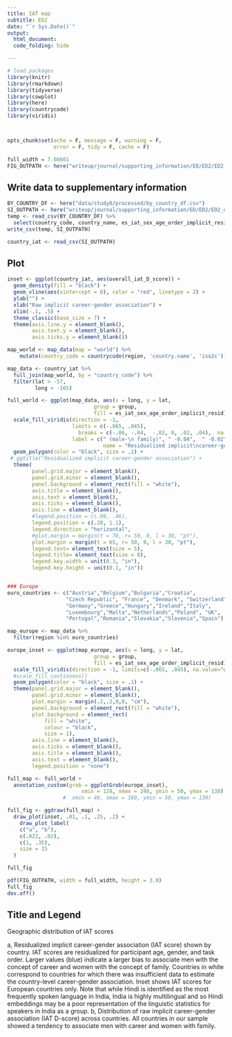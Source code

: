 ```yaml
---
title: IAT map
subtitle: ED2
date: "`r Sys.Date()`"
output:
  html_document:
  code_folding: hide

---
```



```r
# load packages
library(knitr)
library(rmarkdown)
library(tidyverse)
library(cowplot)
library(here)
library(countrycode)
library(viridis)



opts_chunk$set(echo = F, message = F, warning = F,
               error = F, tidy = F, cache = F)
```

```r
full_width = 7.08661
FIG_OUTPATH <- here("writeup/journal/supporting_information/ED/ED2/ED2.pdf")

```

## Write data to supplementary information

```r
BY_COUNTRY_DF <- here("data/study0/processed/by_country_df.csv")
SI_OUTPATH <- here("writeup/journal/supporting_information/ED/ED2/ED2_data.csv")
temp <- read_csv(BY_COUNTRY_DF) %>%
  select(country_code, country_name, es_iat_sex_age_order_implicit_resid, es_iat_sex_age_order_explicit_resid, overall_iat_D_score)
write_csv(temp, SI_OUTPATH)

country_iat <- read_csv(SI_OUTPATH)
```


## Plot

```r

inset <- ggplot(country_iat, aes(overall_iat_D_score)) +
  geom_density(fill = "black") +
  geom_vline(aes(xintercept = 0), color = "red", linetype = 2) +
  ylab("") +
  xlab("Raw implicit career-gender association") +
  xlim(-.1, .5) +
  theme_classic(base_size = 7) +
  theme(axis.line.y = element_blank(),
        axis.text.y = element_blank(),
        axis.ticks.y = element_blank())
```

```r
map_world <- map_data(map = "world") %>%
    mutate(country_code = countrycode(region, 'country.name', 'iso2c'))

map_data <- country_iat %>%
  full_join(map_world, by = "country_code") %>%
  filter(lat > -57,
         long > -165)

full_world <- ggplot(map_data, aes(x = long, y = lat,
                            group = group,
                            fill = es_iat_sex_age_order_implicit_resid)) +
  scale_fill_viridis(direction = -1, 
                     limits = c(-.065, .045),
                       breaks = c(-.06, -.04,  -.02, 0, .02, .04),  na.value="white",
                     label = c(" (male-\n family)", " -0.04",  " -0.02", " 0.00", " 0.02", " (male-\n career)"),
                               name = "Residualized implicit\ncareer-gender association")  +
  geom_polygon(color = "black", size = .1) +
 # ggtitle("Residualized implicit career-gender association") +
  theme(
        panel.grid.major = element_blank(),
        panel.grid.minor = element_blank(),
        panel.background = element_rect(fill = "white"),
        axis.title = element_blank(),
        axis.text = element_blank(),
        axis.ticks = element_blank(),
        axis.line = element_blank(),
        #legend.position = c(.99, .46),
        legend.position = c(.28, 1.1),
        legend.direction = "horizontal",
        #plot.margin = margin(t = 70, r= 50, 0, l = 30, "pt"),
        plot.margin = margin(t = 65, r= 50, 0, l = 30, "pt"),
        legend.text= element_text(size = 5),
        legend.title= element_text(size = 8),
        legend.key.width = unit(0.3, "in"),
        legend.key.height = unit(0.1, "in"))


### Europe
euro_countries <- c("Austria","Belgium","Bulgaria","Croatia",
                   "Czech Republic", "France", "Denmark", "Switzerland",
                   "Germany","Greece","Hungary","Ireland","Italy",
                   "Luxembourg","Malta","Netherlands","Poland", "UK",
                   "Portugal","Romania","Slovakia","Slovenia","Spain")

map_europe <- map_data %>%
  filter(region %in% euro_countries)

europe_inset <- ggplot(map_europe, aes(x = long, y = lat,
                            group = group,
                            fill = es_iat_sex_age_order_implicit_resid)) +
  scale_fill_viridis(direction = -1, limits=c(-.065, .045), na.value="white")  +
  #scale_fill_continuous()
  geom_polygon(color = "black", size = .1) +
  theme(panel.grid.major = element_blank(),
        panel.grid.minor = element_blank(),
        plot.margin = margin(.2,.2,0,0, "cm"),
        panel.background = element_rect(fill = "white"),
        plot.background = element_rect(
            fill = "white",
            colour = "black",
            size = 1),
        axis.line = element_blank(),
        axis.ticks = element_blank(),
        axis.title = element_blank(),
        axis.text = element_blank(),
        legend.position = "none")

full_map <- full_world +
  annotation_custom(grob = ggplotGrob(europe_inset),
                        xmin = 128, xmax = 248, ymin = 50, ymax = 130)
                  #  xmin = 40, xmax = 160, ymin = 50, ymax = 130)
```



```r

full_fig <- ggdraw(full_map) +
  draw_plot(inset, .01, .1, .25, .2) +
    draw_plot_label(
    c("a", "b"),
    c(.022, .02),
    c(1, .35),
    size = 15
  )

full_fig
```



```r
pdf(FIG_OUTPATH, width = full_width, height = 3.8)
full_fig
dev.off()
```

## Title and Legend 

Geographic distribution of IAT scores

a, Residualized implicit career-gender association (IAT score) shown by country. IAT scores are residualized for participant age, gender, and task order. Larger values (blue) indicate a larger bias to associate men with the concept of career and women with the concept of family. Countries in white correspond to countries for which there was insufficient data to estimate the country-level career-gender association. Inset shows IAT scores for European countries only. Note that while Hindi is identified as the most frequently spoken language in India, India is highly multilingual and so Hindi embeddings may be a poor representation of the linguistic statistics for speakers in India as a group. b, Distribution of raw implicit career-gender association (IAT D-score) across countries. All countries in our sample showed a tendency to associate men with career and women with family. 

